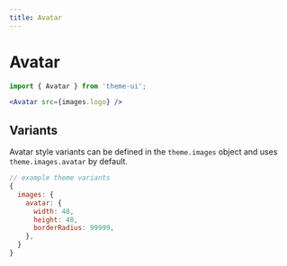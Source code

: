 ```yaml
---
title: Avatar
---
```


# Avatar

```js
import { Avatar } from 'theme-ui';
```

```jsx
<Avatar src={images.logo} />
```

## Variants

Avatar style variants can be defined in the `theme.images` object and uses `theme.images.avatar` by default.

```js
// example theme variants
{
  images: {
    avatar: {
      width: 48,
      height: 48,
      borderRadius: 99999,
    },
  }
}
```
